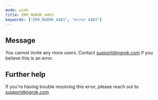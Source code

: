 ```yaml
---
mode: wide
title: ERR_NGROK_4403
keywords: ["ERR_NGROK_4403", "error 4403"]
---
```


## Message

You cannot invite any more users. Contact support@ngrok.com if you believe this is an error.

## Further help

If you're having trouble resolving this error, please reach out to [support@ngrok.com](mailto:support@ngrok.com?subject=Help%20with%20ERR_NGROK_4403)
